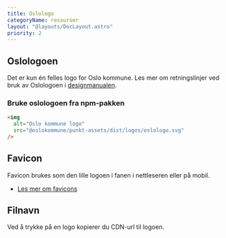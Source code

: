 ```yaml
---
title: Oslologo
categoryName: ressurser
layout: "@layouts/DocLayout.astro"
priority: 2
---
```



## Oslologoen

Det er kun én felles logo for Oslo kommune. Les mer om retningslinjer ved bruk av Oslologoen i [designmanualen](https://designmanual.oslo.kommune.no/oslologo).

### Bruke oslologoen fra npm-pakken

```html
<img
  alt="Oslo kommune logo"
  src="@oslokommune/punkt-assets/dist/logos/oslologo.svg"
/>
```

## Favicon

Favicon brukes som den lille logoen i fanen i nettleseren eller på mobil.

- [Les mer om favicons](https://evilmartians.com/chronicles/how-to-favicon-in-2021-six-files-that-fit-most-needs)

## Filnavn

Ved å trykke på en logo kopierer du CDN-url til logoen.

<Logos client:load></Logos>

